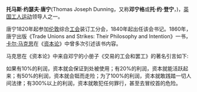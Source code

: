 {{orphan|time=2019-07-04T23:22:11+00:00}}
'''托马斯·约瑟夫·唐宁'''(Thomas Joseph Dunning，又称'''邓宁格'''或'''托·约·登宁'''，{{bd|1799年||1873年|catIdx=D}})，[[英国|英国]][[工人运动|工人运动]]领导人之一。

唐宁1820年起参加[[伦敦|伦敦]]综合[[工会|工会]]装订工分会，1840年起出任该会书记。1860年，唐宁出版《Trade Unions and Strikes: Their Philosophy and Intention》一书，[[卡尔·马克思|卡尔·马克思]]在《[[资本论|资本论]]》中曾多次引述该书内容。

马克思在《资本论》中来自邓宁的小册子《交易的工会和罢工》的著名引言如下:

如果有10%的利润，资本就会保证到处被使用；有20%的利润，资本就能活跃起来；有50%的利润，资本就会铤而走险；为了100%的利润，资本就敢践踏一切人间法律；有300%以上的利润，资本就敢犯任何罪行，甚至去冒绞首的危险。


{{UK-bio-stub}}
